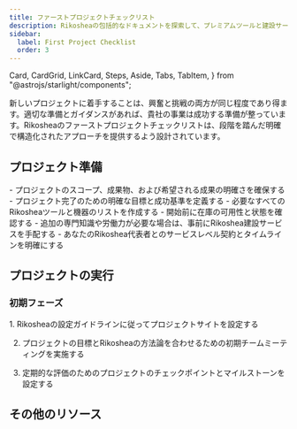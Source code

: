 ```yaml
---
title: ファーストプロジェクトチェックリスト
description: Rikosheaの包括的なドキュメントを探索して、プレミアムツールと建設サービスを詳しく見てください。
sidebar:
  label: First Project Checklist
  order: 3
---
```

  Card,
  CardGrid,
  LinkCard,
  Steps,
  Aside,
  Tabs,
  TabItem,
} from "@astrojs/starlight/components";

新しいプロジェクトに着手することは、興奮と挑戦の両方が同じ程度であり得ます。適切な準備とガイダンスがあれば、貴社の事業は成功する準備が整っています。Rikosheaのファーストプロジェクトチェックリストは、段階を踏んだ明確で構造化されたアプローチを提供するよう設計されています。

## プロジェクト準備

<CardGrid>
  <Card title="スコープと目標">
    - プロジェクトのスコープ、成果物、および希望される成果の明確さを確保する
    - プロジェクト完了のための明確な目標と成功基準を定義する
  </Card>
  <Card title="ツールと機器">
    - 必要なすべてのRikosheaツールと機器のリストを作成する
    - 開始前に在庫の可用性と状態を確認する
  </Card>
  <Card title="サービスの手配">
    - 追加の専門知識や労働力が必要な場合は、事前にRikoshea建設サービスを手配する
    - あなたのRikoshea代表者とのサービスレベル契約とタイムラインを明確にする
  </Card>
</CardGrid>

## プロジェクトの実行
### 初期フェーズ
<Steps>
1. Rikosheaの設定ガイドラインに従ってプロジェクトサイトを設定する

2. プロジェクトの目標とRikosheaの方法論を合わせるための初期チームミーティングを実施する

3. 定期的な評価のためのプロジェクトのチェックポイントとマイルストーンを設定する
</Steps>


## その他のリソース
<CardGrid>
<LinkCard
  title="詳細なガイド"
  description="Rikosheaツールとサービスの詳細なドキュメントとユーザーマニュアルにアクセスします。"
  href="ja/guides/getting-started"
/>
<LinkCard
  title="サポート連絡先"
  description="プロジェクト全体で利用可能なRikosheaサポートの連絡先の詳細を手元に保管してください。"
  href="ja/guides/getting-started"
/>
<LinkCard
  title="高度な学習"
  description="Rikosheaが提供するさらなる教育リソースを探索して、スキルと知識を磨きます。"
  href="ja/guides/getting-started"
/>
</CardGrid>
